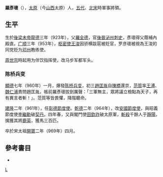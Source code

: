 '''羅彥瓌'''（{{bd|923年||969年||}}），[[太原|太原]]（今[[山西|山西]]太原）人，[[五代|五代]]、[[北宋|北宋]]時軍事將領。

==生平==
生於[[梁末帝|後梁末帝]][[龍德|龍德]]三年（923年），父[[羅全德|羅全德]]，官[[後晉|後晉]][[泌州|泌州]][[刺史|刺史]]，彥瓌得父蔭補內殿直。[[广顺|广顺]]三年（953年），[[枢密使|枢密使]][[王浚|王浚]]因骄横跋扈被贬官，罗彦瓌被視為王浚的同党贬为[[邓州|邓州]]教练使。

[[周世宗|周世宗]]時起用为伴饮指挥使，改马步军都军头。

===陈桥兵变===
[[顯德|顯德]]七年（960年）一月，爆發[[陈桥兵变|陈桥兵变]]，初三[[趙匡胤|趙匡胤]]自[[陳橋|陳橋]]還京，[[范質|范質]]率[[王溥_(宋朝)|王溥]]、[[魏仁浦|魏仁浦]]責問趙匡胤，帳前羅彥瓌拔劍厲聲：「三軍無主，眾將議立檢點為天子，再有異言者斬！」。范質等皆畏懼，降階聽命。

[[建隆|建隆]]二年（961年），任[[彰德|彰德]][[節度使|節度使]]。[[乾德_(北宋)|乾德]]二年（964年），改[[安国_(昭武九姓)|安國]][[節度使|節度使]]，與昭義節度使[[李繼勳|李繼勳]]破[[契丹|契丹]]。四年春，又與閣門使[[田欽祚|田欽祚]]破太原軍，[[斬殺|斬殺]]千餘人于[[靜陽|靜陽]]，擒獲其將[[鹿英|鹿英]]，獲馬三百匹。

卒於宋太祖[[開寶|開寶]]二年（969年）四月。

==參考書目==
{{refbegin}}
*{{Wikisource history|宋史|250}}
{{refend}}

[[Category:宋朝軍事人物|L]]